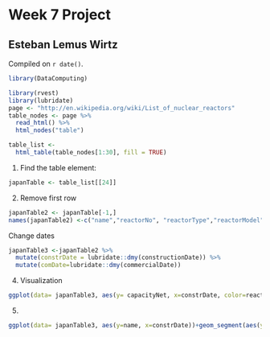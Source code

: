# Week 7 Project

## Esteban Lemus Wirtz

<!-- leave this material as is -->
Compiled on `r date()`.

```r
library(DataComputing)
```
<!-- put your content after this line -->

```r
library(rvest)
library(lubridate)
page <- "http://en.wikipedia.org/wiki/List_of_nuclear_reactors"
table_nodes <- page %>%
  read_html() %>%
  html_nodes("table")

table_list <-
  html_table(table_nodes[1:30], fill = TRUE)
```

1. Find the table element:
```r
japanTable <- table_list[[24]]
```

2. Remove first row
```r
japanTable2 <- japanTable[-1,]
names(japanTable2) <-c("name","reactorNo", "reactorType","reactorModel","status","capacityNet","capacityGross","constructionDate","commercialDate","Closure")
```

Change dates
```r
japanTable3 <-japanTable2 %>%
  mutate(constrDate = lubridate::dmy(constructionDate)) %>%
  mutate(comDate=lubridate::dmy(commercialDate))
```


4. Visualization
```r
ggplot(data= japanTable3, aes(y= capacityNet, x=constrDate, color=reactorType))+geom_point()
```

5.
```r
ggplot(data= japanTable3, aes(y=name, x=constrDate))+geom_segment(aes(yend=name, xend=comDate, color=reactorNo))
```


